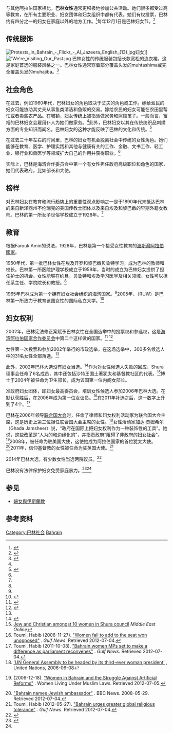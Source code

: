 {{Infobox women
|image         = Traditional Wedding Dress of Bahrain.jpg
|caption       = 身穿传统婚礼服装的巴林女性
|gii           = 0.258 (2012)
|gii_rank      = 45
|matdeath      = 20 (2010)
|womparl       = 18.8% (2012)
|femed         = 74.4% (2010)
|womlab        = 39.4% (2011)
| ggg          = 0.627 (2018)
| ggg_rank     = 132
| ggg_ref      = <ref name="ggr">{{cite web|title=The Global Gender Gap Report 2018|url=http://www3.weforum.org/docs/WEF_GGGR_2018.pdf|publisher=World Economic Forum|pages=10–11|accessdate=2020-11-24|archive-date=2019-06-05|archive-url=https://web.archive.org/web/20190605075737/http://www3.weforum.org/docs/WEF_GGGR_2018.pdf|dead-url=no}}</ref>}}

与其他阿拉伯国家相比，'''巴林女性'''通常更积极地参加公共活动。她们很多都受过高等教育，在所有主要职业、妇女团体和妇女组织中都有代表。她们有权投票，巴林约有四分之一的妇女在家庭以外的地方工作。<ref name=Kwin>{{cite web|title=Women in Bahrain|url=http://www.kwintessential.co.uk/resources/global-etiquette/bahrain-country-profile.html|accessdate=2011-05-29|archive-date=2011-05-26|archive-url=https://web.archive.org/web/20110526070314/http://www.kwintessential.co.uk/resources/global-etiquette/bahrain-country-profile.html|dead-url=no}}</ref>每年12月1日是巴林妇女节。<ref>{{cite news |title=Bahrain celebrates Women’s Day |url=http://www.tradearabia.com/news/MISC_247479.html |accessdate=2019-12-01 |work=www.tradearabia.com |archive-date=2020-02-18 |archive-url=https://web.archive.org/web/20200218015221/http://www.tradearabia.com/news/MISC_247479.html |dead-url=no }}</ref>
 
==传统服饰==
[[File:Protests_in_Bahrain_-_Flickr_-_Al_Jazeera_English_(13).jpg|thumb]]妇女]]
[[File:'We're_Visiting_Our_Past.jpg|thumb]]
巴林女性的传统服装包括长款宽松的{{tsl|en|jellabiya||jellabiya}}连衣裙，这是家庭首选的服装风格之一。巴林女性通常穿着部分覆盖头发的muhtashima或完全覆盖头发的muhajiba。<ref name="Berlin">{{cite web|url=http://www2.hu-berlin.de/sexology/IES/bahrain.html#0|title=Bahrain (Al-Bahrayn)|last=McCarthy|first=Julanne|accessdate=2011-05-29|archive-date=2011-05-24|archive-url=https://web.archive.org/web/20110524193133/http://www2.hu-berlin.de/sexology/IES/bahrain.html|dead-url=no}}</ref>

==社会角色==
{{Women in society sidebar}}
在过去，例如1960年代，巴林妇女的角色取决于丈夫的角色或工作。嫁给渔民的妇女可能协助其丈夫从事鱼类清洁和鱼贩的交易。嫁给农民的妇女可能在农田里帮忙或者卖些农产品。在城镇，妇女传统上被指派做家务和照顾孩子。一般而言，富裕的巴林妇女会雇用仆人为她们做家务。<ref name=Berlin/>此外，巴林妇女以其在传统纺织品刺绣方面的专业知识而闻名。巴林妇女的这种才能反映了巴林的文化和传统。<ref name=MOIC>{{cite web|title=Workshop: Nasaej (Traditional Embroidery), Workshop Owner: Bahrain Young Ladies Association|url=http://www.moic.gov.bh/MoIC/En/Industry/IndustrialDevelopment/SmallIndustriesCraftsDirectorate/Workshops/|accessdate=2011-05-29|archive-date=2011-06-15|archive-url=https://web.archive.org/web/20110615011454/http://www.moic.gov.bh/MoIC/En/Industry/IndustrialDevelopment/SmallIndustriesCraftsDirectorate/Workshops/|dead-url=no}}</ref>

在过去三十年左右的时间里，巴林的妇女有机会脱离社会中传统的女性角色。她们能够在教育、医学、护理实践和其他与健康有关的工作、金融、文书工作、轻工业、银行业和兽医学等领域扩大自己的作用并获得职业。<ref name=Berlin/>

实际上，巴林是海湾合作委员会中第一个有女性担任政府高级职位和角色的国家，她们代表政府，比如部长和大使。

==榜样==
对巴林妇女在教育和流行趋势上的重要性观点影响之一是于1890年代末抵达巴林的来自新泽西州不伦瑞克的美国传教士团体以及来自埃及和黎巴嫩的早期外籍女教师。巴林的第一所女子世俗学校成立于1928年。<ref name=Berlin/>

==教育==
根据Farouk Amin的说法，1928年，巴林是第一个接受女性教育的[[波斯灣阿拉伯國家|波斯灣阿拉伯國家]]。

1950年代，第一批巴林女性在埃及开罗和黎巴嫩贝鲁特学习，成为巴林的教师和校长。巴林第一所医院护理学校成立于1959年，当时{{tsl|en|College of Health Sciences, Bahrain||健康科学学院}}的成立为巴林妇女提供了担任护士的机会。女性能够在约旦，贝鲁特和埃及学习医学及相关领域。女性可以担任系主任、学院院长和教授。<ref name=Berlin/>

1965年巴林成为第一个拥有妇女社会组织的海湾国家。<ref name=Berlin/>2005年，{{tsl|en|Royal University for Women||皇家女子大学}}（RUW）是巴林第一所致力于教育该国女性的国际私立大学。<ref name=RUW>{{cite web|title=About RUW|url=http://www.ruw.edu.bh/|accessdate=2011-05-29|archive-date=2017-07-27|archive-url=https://web.archive.org/web/20170727210439/http://www.ruw.edu.bh/|dead-url=no}}</ref>

== 妇女权利 ==
2002年，巴林宪法修正案赋予巴林女性在全国选举中的投票权和参选权，这是[[海湾阿拉伯国家合作委员会|海湾阿拉伯国家合作委员会]]中第二个这样做的国家。<ref name=NYT>{{cite news |title=In Bahrain, Women Run, Women Vote, Women Lose |first=Neil |last=MacFarquhar |url=https://www.nytimes.com/2002/05/22/world/in-bahrain-women-run-women-vote-women-lose.html |newspaper=The New York Times |date=2002-05-22 |accessdate=2012-07-07 |archive-date=2007-10-20 |archive-url=https://web.archive.org/web/20071020190807/http://query.nytimes.com/gst/fullpage.html?res=940CE5D61338F931A15756C0A9649C8B63 |dead-url=no }}</ref> <ref>{{cite web|title="History" and "Bahrain, officially Kingdom of Bahrain"|url=http://encyclopedia2.thefreedictionary.com/Bahrain|accessdate=2011-05-29|archive-date=2020-04-06|archive-url=https://web.archive.org/web/20200406111856/https://encyclopedia2.thefreedictionary.com/Bahrain|dead-url=no}}</ref> 

女性第一次投票和参加2002年举行的市政选举，在这场选举中，300多名候选人中的31名女性全部落选。<ref name=NYT/>

此外，2002年巴林大选没有妇女当选。<ref>{{cite news |url=https://www.telegraph.co.uk/news/worldnews/middleeast/bahrain/1411342/Islamists-gain-majority-in-Bahrain.html |title=Islamists gain majority in Bahrain |author=Darwish, Adel |date=2002-10-26 |work=The Telegraph |accessdate=2012-10-05 |location=London |archive-date=2018-09-15 |archive-url=https://web.archive.org/web/20180915180241/https://www.telegraph.co.uk/news/worldnews/middleeast/bahrain/1411342/Islamists-gain-majority-in-Bahrain.html |dead-url=no }}</ref>作为对女性候选人失败的回应，Shura理事会任命了6名成员，其中还包括沙特王国土著犹太和基督教社区的代表。<ref>[http://www.middle-east-online.com/english/?id=18635 Jew and Christian amongst 10 women in Shura council] {{Wayback|url=http://www.middle-east-online.com/english/?id=18635 |date=20171010150914 }} ''Middle East Online''</ref>{{tsl|en|Nada Haffadh||纳达·哈法德}}博士于2004年被任命为卫生部长，成为该国第一位内阁女部长。

准政府妇女团体，即妇女最高委员会，培训女性候选人参加2006年巴林大选。在默认获胜后，{{tsl|en|Lateefa Al Gaood||拉法·阿尔·加德}}在2006年成为第一位女议员。<ref>Toumi, Habib (2006-11-27). [http://gulfnews.com/news/gulf/bahrain/women-fail-to-add-to-the-seat-won-unopposed-1.267190 "Women fail to add to the seat won unopposed"] {{Wayback|url=http://gulfnews.com/news/gulf/bahrain/women-fail-to-add-to-the-seat-won-unopposed-1.267190 |date=20180922115418 }}. ''Gulf News''. Retrieved 2012-07-04.</ref>在2011年补选之后，这一数字上升到了4个。<ref>Toumi, Habib (2011-10-08). [http://gulfnews.com/news/gulf/bahrain/bahrain-women-mps-set-to-make-a-difference-as-parliament-reconvenes-1.887965 "Bahrain women MPs set to make a difference as parliament reconvenes"] {{Wayback|url=http://gulfnews.com/news/gulf/bahrain/bahrain-women-mps-set-to-make-a-difference-as-parliament-reconvenes-1.887965 |date=20180922122427 }}. ''Gulf News''. Retrieved 2012-07-04.</ref> 

巴林在2006年领导[[联合国大会|联合国大会]]时，任命了律师和妇女权利活动家{{tsl|en|Haya Rashed Al-Khalifa||哈亚·宾特·拉希德·阿勒哈利法}}为联合国大会主席，这是历史上第三位担任联合国大会主席的女性。<ref>[https://www.un.org/apps/news/story.asp?NewsID=18797&Cr=general&Cr1=assembly 'UN General Assembly to be headed by its third-ever woman president'] {{Wayback|url=https://www.un.org/apps/news/story.asp?NewsID=18797&Cr=general&Cr1=assembly |date=20171003034849 }}, United Nations, 2006-06-08</ref>女性活动家加达·贾姆希尔（Ghada Jamsheer）说，“政府在国际上把妇女权利作为一种装饰性的工具”。她说，这些改革是“人为的和边缘化的”，并指责政府“阻碍了非政府的妇女社会”。<ref name="GJ 18.12.2006">{{tsl|en|Ghada Jamsheer||Jamsheer, Ghada}} (2006-12-18). [http://www.wluml.org/sites/wluml.org/files/Bahraini%20activist%20Ghada%20Jamsheer's%20speech%20to%20the%20House%20of%20Lords%202006.pdf "Women in Bahrain and the Struggle Against Artificial Reforms"] {{Wayback|url=http://www.wluml.org/sites/wluml.org/files/Bahraini%20activist%20Ghada%20Jamsheer's%20speech%20to%20the%20House%20of%20Lords%202006.pdf |date=20171010140026 }}. Women Living Under Muslim Laws. Retrieved 2012-07-05.</ref>2008年，{{tsl|en|Houda Nonoo||胡达·诺努}}被任命为驻美国大使，这使她成为阿拉伯国家的首位犹太大使。<ref>[http://news.bbc.co.uk/2/hi/middle_east/7426806.stm "Bahrain names Jewish ambassador"] {{Wayback|url=http://news.bbc.co.uk/2/hi/middle_east/7426806.stm |date=20180831141950 }}. BBC News. 2008-05-29. Retrieved 2012-07-04.</ref>2011年，信仰基督教的女性{{tsl|en|Alees Samaan||爱丽丝·萨玛安}}被任命为驻英国大使。<ref>Toumi, Habib (2012-05-27). [http://gulfnews.com/news/gulf/bahrain/bahrain-urges-greater-global-religious-tolerance-1.1028303 "Bahrain urges greater global religious tolerance"] {{Wayback|url=http://gulfnews.com/news/gulf/bahrain/bahrain-urges-greater-global-religious-tolerance-1.1028303 |date=20180922122410 }}. ''Gulf News''. Retrieved 2012-07-04.</ref>

2014年巴林大选，有少数女性当选两院议员。<ref name=bahrainrights>{{cite web|url=http://bahrainrights.net/|title=Bahrain Center for Human Rights|date=2020-03-11|publisher=|accessdate=2020-11-24|archive-date=2020-11-20|archive-url=https://web.archive.org/web/20201120143319/http://bahrainrights.net/|dead-url=no}}</ref>

巴林没有法律保护妇女免受家庭暴力。<ref name="worldnomads">{{cite web|url=https://www.worldnomads.com/travel-safety/middle-east/bahrain/bahrain-women-and-travel|title=Safety Tips for Women Traveling to Bahrain|website=www.worldnomads.com|accessdate=2020-11-24|archive-date=2019-05-26|archive-url=https://web.archive.org/web/20190526040026/https://www.worldnomads.com/travel-safety/middle-east/bahrain/bahrain-women-and-travel|dead-url=no}}</ref><ref name=bahrainrights/>

==参见==
*[[婦女與伊斯蘭教|婦女與伊斯蘭教]]

==参考资料==
{{Reflist|30em}}

{{commons category|People of Bahrain}}

{{巴林主題}}
{{Asia topic|女性|titlestyle = background:#FFCBDB}}

{{DEFAULTSORT:Women In Bahrain}}
[[Category:巴林社会|Category:巴林社会]]
[[Category:亚洲各国女性|Bahrain]]